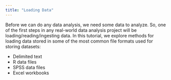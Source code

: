 ```yaml
---
title: "Loading Data"
---
```


Before we can do any data analysis, we need some data to analyze. So, one of the first steps in any real-world data
analysis project will be loading/reading/ingesting data. In this tutorial, we explore methods for loading data stored in
some of the most common file formats used for storing datasets:

- Delimited text
- R data files
- SPSS data files
- Excel workbooks
